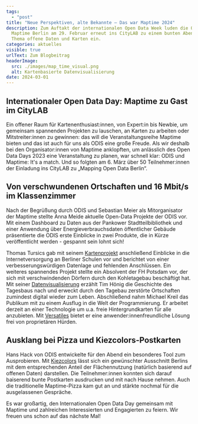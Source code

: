 ```yaml
---
tags:
  - "post"
title: "Neue Perspektiven, alte Bekannte – Das war Maptime 2024"
description: Zum Auftakt der internationalen Open Data Week luden die ODIS und
  Maptime Berlin am 29. Februar erneut ins CityLAB zu einem bunten Abend rund um das
  Thema offene Daten und Karten ein.
categories: aktuelles
visible: true
urlText: Zum Blogbeitrag
headerImage:
  src: ./images/map_time_visual.png
  alt: Kartenbasierte Datenvisualisierung
date: 2024-03-01
---
```


## Internationaler Open Data Day: Maptime zu Gast im CityLAB

Ein offener Raum für Kartenenthusiast:innen, von Expert:in bis Newbie, um gemeinsam spannenden Projekten zu lauschen, an Karten zu arbeiten oder Mitstreiter:innen zu gewinnen: das will die Veranstaltungsreihe Maptime bieten und das ist auch für uns als ODIS eine große Freude. Als wir deshalb bei den Organisator:innen von Maptime anklopften, um anlässlich des Open Data Days 2023 eine Veranstaltung zu planen, war schnell klar: ODIS und Maptime: It's a match. Und so folgten am 6. März über 50 Teilnehmer:innen der Einladung ins CityLAB zu „Mapping Open Data Berlin“.



<ImageSection
  src={image1}
  caption="Full House im CityLAB Berlin"
  fullWidth
/>

## Von verschwundenen Ortschaften und 16 Mbit/s im Klassenzimmer

Nach der Begrüßung durch ODIS und Sebastian Meier als Mitorganisator der Maptime stellte Anna Meide aktuelle Open-Data Projekte der ODIS vor. Mit einem Dashboard zu Daten aus der Pankower Stadtteilbibliothek und einer Anwendung über Energieverbrauchsdaten öffentlicher Gebäude präsentierte die ODIS erste Einblicke in zwei Produkte, die in Kürze veröffentlicht werden - gespannt sein lohnt sich!

Thomas Tursics gab mit seinem [Kartenprojekt](https://tursics.github.io/schule-breitband-2021/) anschließend Einblicke in die Internetversorgung an Berliner Schulen vor und berichtet von einer verbesserungswürdigen Datenlage und fehlenden Anschlüssen. Ein weiteres spannendes Projekt stellte ein Absolvent der FH Potsdam vor, der sich mit verschwindenden Dörfern durch den Kohletagebau beschäftigt hat. Mit seiner [Datenvisualisierung](https://verschwundene-ortschaften.honigmitoe.de) erzählt Tim Hönig die Geschichte des Tagesbaus nach und erweckt durch den Tagebau zerstörte Ortschaften zumindest digital wieder zum Leben. Abschließend nahm Michael Kreil das Publikum mit zu einem Ausflug in die Welt der Programmierung. Er arbeitet derzeit an einer Technologie um u.a. freie Hintergrundkarten für alle anzubieten. Mit [Versatiles](https://github.com/versatiles-org) bietet er eine anwender:innenfreundliche Lösung frei von proprietären Hürden.


<ImageSection
  src={image2}
  caption="Spannende Vorträge von Tim Hönig, Thomas Tursics und Michael Kreil"
/>

## Ausklang bei Pizza und Kiezcolors-Postkarten

Hans Hack von ODIS entwickelte für den Abend ein besonderes Tool zum Ausprobieren. Mit [Kiezcolors](https://kiezcolors.odis-berlin.de/#13/52.49899/13.3915) lässt sich ein gewünschter Ausschnitt Berlins mit dem entsprechenden Anteil der Flächennutzung (natürlich basierend auf offenen Daten) darstellen. Die Teilnehmer:innen konnten sich darauf baiserend bunte Postkarten ausdrucken und mit nach Hause nehmen. Auch die traditionelle Maptime-Pizza kam gut an und stärkte nochmal für die ausgelassenen Gespräche.

Es war großartig, den Internationalen Open Data Day gemeinsam mit Maptime und zahlreichen Interessierten und Engagierten zu feiern. Wir freuen uns schon auf das nächste Mal!


<ImageSection
  src={image3}
  caption="Postkartendruck mit dem Projekt Kiezcolors"
/>


<ImageSection
  src={image4}
  caption="Datenvisualisierung als Postkartenmotiv"
/>


<ImageSection
  src={image5}
  caption="Gemütlicher Ausklang bei Pizza"
/>